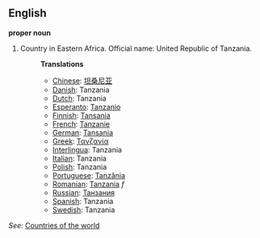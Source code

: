 ==English==

'''proper noun'''

# Country in Eastern Africa. Official name: United Republic of Tanzania.
#:'''Translations'''
#:*[[Chinese]]: [[坦桑尼亚]]
#:*[[Danish]]: Tanzania
#:*[[Dutch]]: Tanzania
#:*[[Esperanto]]: [[Tanzanio]]
#:*[[Finnish]]: [[Tansania]]
#:*[[French]]: [[Tanzanie]]
#:*[[German]]: [[Tansania]]
#:*[[Greek]]: [[Τανζανία]]
#:*[[Interlingua]]: Tanzania
#:*[[Italian]]: Tanzania
#:*[[Polish]]: Tanzania
#:*[[Portuguese]]: [[Tanzânia]]
#:*[[Romanian]]: [[Tanzania]] ''f''
#:*[[Russian]]: [[Танзания]]
#:*[[Spanish]]: Tanzania
#:*[[Swedish]]: Tanzania

''See'': [[Countries of the world]]